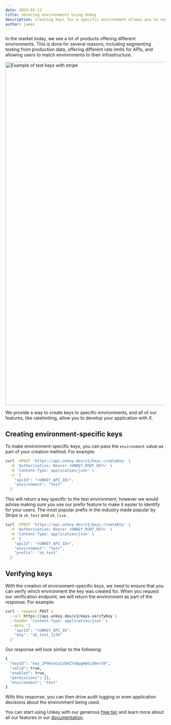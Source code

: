 ```yaml
---
date: 2024-03-12
title: Securing environments using Unkey
description: Creating keys for a specific environment allows you to segment test and production data without additional logic in your code.
author: james
---
```


In the market today, we see a lot of products offering different environments. This is done for several reasons, including segmenting testing from production data, offering different rate limits for APIs, and allowing users to match environments to their infrastructure.

<Image src="/images/blog-images/secure-env/example-stripe.png" alt="Example of test keys with stripe" width="1920" height="1080"/>

We provide a way to create keys to specific environments, and all of our features, like ratelimiting, allow you to develop your application with X.

## Creating environment-specific keys

To make environment-specific keys, you can pass the `environment` value as part of your creation method. For example:

```bash
curl -XPOST 'https://api.unkey.dev/v1/keys.createKey' \
  -H 'Authorization: Bearer <UNKEY_ROOT_KEY>' \
  -H 'Content-Type: application/json' \
  -d '{
    "apiId": "<UNKEY_API_ID>",
    "environment": "test"
  }'
```

This will return a key specific to the test environment, however we would advise making sure you use our prefix feature to make it easier to identify for your users. The most popular prefix in the industry made popular by Stripe is `sk_test` and `sk_live` .

```bash
curl -XPOST 'https://api.unkey.dev/v1/keys.createKey' \
  -H 'Authorization: Bearer <UNKEY_ROOT_KEY>' \
  -H 'Content-Type: application/json' \
  -d '{
    "apiId": "<UNKEY_API_ID>",
    "environment": "test",
    "prefix": "sk_test"
  }'
```

## Verifying keys

With the creation of environment-specific keys, we need to ensure that you can verify which environment the key was created for. When you request our verification endpoint, we will return the environment as part of the response. For example:

```bash
curl --request POST \
  --url https://api.unkey.dev/v1/keys.verifyKey \
  --header 'Content-Type: application/json' \
  --data '{
    "apiId": "<UNKEY_API_ID",
    "key": "sk_test_1234"
  }'
```

Our response will look similar to the following:

```bash
{
  "keyId": "key_2P4KnnCa2zD4Z7vBpgWU6z5NerX9",
  "valid": true,
  "enabled": true,
  "permissions": [],
  "environment": "test"
}
```

With this response, you can then drive audit logging or even application decisions about the environment being used.

You can start using Unkey with our generous [free tier](https://unkey.dev/app) and learn more about all our features in our [documentation](https://unkey.dev/docs).

